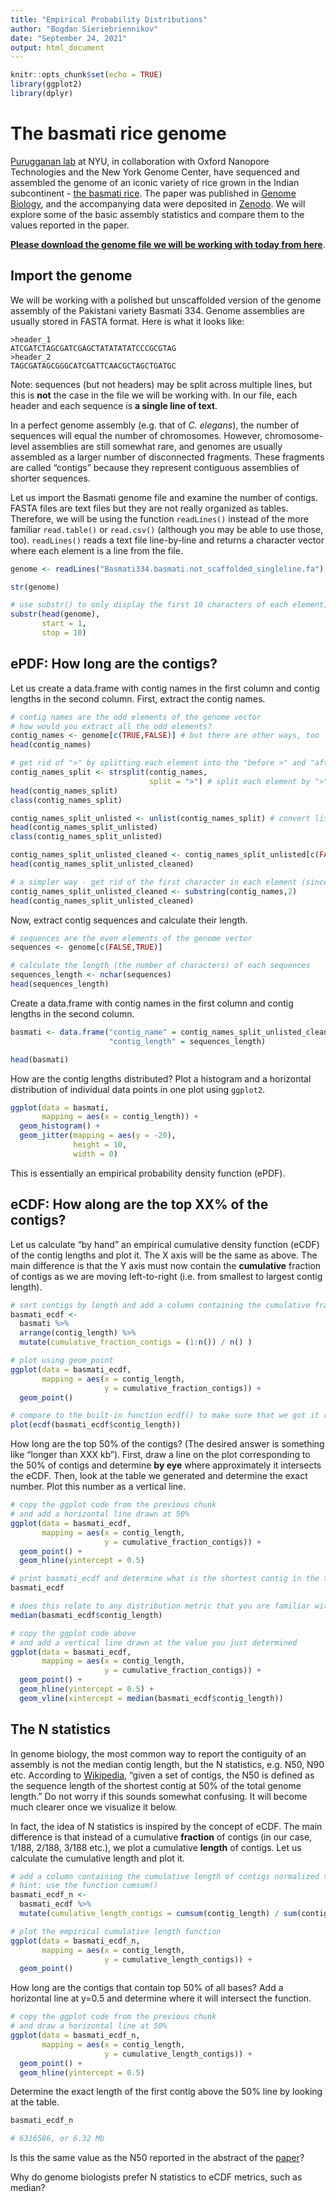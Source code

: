 ```yaml
---
title: "Empirical Probability Distributions"
author: "Bogdan Sieriebriennikov"
date: "September 24, 2021"
output: html_document
---
```


```r
knitr::opts_chunk$set(echo = TRUE)
library(ggplot2)
library(dplyr)
```

# The basmati rice genome

[Purugganan lab](https://plantevolgen.org/) at NYU, in collaboration with Oxford Nanopore Technologies and the New York Genome Center, have sequenced and assembled the genome of an iconic variety of rice grown in the Indian subcontinent - [the basmati rice](https://en.wikipedia.org/wiki/Basmati). The paper was published in [Genome Biology](https://doi.org/10.1186/s13059-020-1938-2), and the accompanying data were deposited in [Zenodo](https://doi.org/10.5281/zenodo.3355330). We will explore some of the basic assembly statistics and compare them to the values reported in the paper.

[**Please download the genome file we will be working with today from here**](https://drive.google.com/file/d/1G3pP27gwQBGVfQLNoJxIfzsg1C_zokmj/view?usp=sharing).

## Import the genome

We will be working with a polished but unscaffolded version of the genome assembly of the Pakistani variety Basmati 334. Genome assemblies are usually stored in FASTA format. Here is what it looks like:

```
>header_1
ATCGATCTAGCGATCGAGCTATATATATCCCGCGTAG
>header_2
TAGCGATAGCGGGCATCGATTCAACGCTAGCTGATGC
```

Note: sequences (but not headers) may be split across multiple lines, but this is **not** the case in the file we will be working with. In our file, each header and each sequence is **a single line of text**.

In a perfect genome assembly (e.g. that of *C. elegans*), the number of sequences will equal the number of chromosomes. However, chromosome-level assemblies are still somewhat rare, and genomes are usually assembled as a larger number of disconnected fragments. These fragments are called "contigs" because they represent contiguous assemblies of shorter sequences.

Let us import the Basmati genome file and examine the number of contigs. FASTA files are text files but they are not really organized as tables. Therefore, we will be using the function `readLines()` instead of the more familiar `read.table()` or `read.csv()` (although you may be able to use those, too). `readLines()` reads a text file line-by-line and returns a character vector where each element is a line from the file.
```r
genome <- readLines("Basmati334.basmati.not_scaffolded_singleline.fa")

str(genome)

# use substr() to only display the first 10 characters of each element, because your laptop will likely freeze otherwise (most sequences are very long)
substr(head(genome),
       start = 1,
       stop = 10) 
```

## ePDF: How long are the contigs?

Let us create a data.frame with contig names in the first column and contig lengths in the second column. First, extract the contig names.
```r
# contig names are the odd elements of the genome vector
# how would you extract all the odd elements?
contig_names <- genome[c(TRUE,FALSE)] # but there are other ways, too
head(contig_names)

# get rid of ">" by splitting each element into the "before >" and "after >" part
contig_names_split <- strsplit(contig_names,
                               split = ">") # split each element by ">"
head(contig_names_split)
class(contig_names_split)

contig_names_split_unlisted <- unlist(contig_names_split) # convert list to vector
head(contig_names_split_unlisted)
class(contig_names_split_unlisted)

contig_names_split_unlisted_cleaned <- contig_names_split_unlisted[c(FALSE,TRUE)] # only keep even elements
head(contig_names_split_unlisted_cleaned)

# a simpler way - get rid of the first character in each element (since ">" is always just 1 character)
contig_names_split_unlisted_cleaned <- substring(contig_names,2)
head(contig_names_split_unlisted_cleaned)
```

Now, extract contig sequences and calculate their length.
```r
# sequences are the even elements of the genome vector
sequences <- genome[c(FALSE,TRUE)]

# calculate the length (the number of characters) of each sequences
sequences_length <- nchar(sequences)
head(sequences_length)
```

Create a data.frame with contig names in the first column and contig lengths in the second column.
```r
basmati <- data.frame("contig_name" = contig_names_split_unlisted_cleaned,
                      "contig_length" = sequences_length)

head(basmati)
```

How are the contig lengths distributed? Plot a histogram and a horizontal distribution of individual data points in one plot using `ggplot2`.
```r
ggplot(data = basmati,
       mapping = aes(x = contig_length)) +
  geom_histogram() +
  geom_jitter(mapping = aes(y = -20),
              height = 10,
              width = 0)
```

This is essentially an empirical probability density function (ePDF).

## eCDF: How along are the top XX% of the contigs?

Let us calculate "by hand" an empirical cumulative density function (eCDF) of the contig lengths and plot it. The X axis will be the same as above. The main difference is that the Y axis must now contain the **cumulative** fraction of contigs as we are moving left-to-right (i.e. from smallest to largest contig length).
```r
# sort contigs by length and add a column containing the cumulative fraction of contigs (in our case 1/188, 2/188, 3/188, etc.) using dplyr
basmati_ecdf <-
  basmati %>%
  arrange(contig_length) %>%
  mutate(cumulative_fraction_contigs = (1:n()) / n() )

# plot using geom_point
ggplot(data = basmati_ecdf,
       mapping = aes(x = contig_length,
                     y = cumulative_fraction_contigs)) +
  geom_point()

# compare to the built-in function ecdf() to make sure that we got it right
plot(ecdf(basmati_ecdf$contig_length))
```

How long are the top 50% of the contigs? (The desired answer is something like "longer than XXX kb"). First, draw a line on the plot corresponding to the 50% of contigs and determine **by eye** where approximately it intersects the eCDF. Then, look at the table we generated and determine the exact number. Plot this number as a vertical line.
```r
# copy the ggplot code from the previous chunk
# and add a horizontal line drawn at 50%
ggplot(data = basmati_ecdf,
       mapping = aes(x = contig_length,
                     y = cumulative_fraction_contigs)) +
  geom_point() +
  geom_hline(yintercept = 0.5)

# print basmati_ecdf and determine what is the shortest contig in the top 50%
basmati_ecdf

# does this relate to any distribution metric that you are familiar with?
median(basmati_ecdf$contig_length)

# copy the ggplot code above
# and add a vertical line drawn at the value you just determined 
ggplot(data = basmati_ecdf,
       mapping = aes(x = contig_length,
                     y = cumulative_fraction_contigs)) +
  geom_point() +
  geom_hline(yintercept = 0.5) +
  geom_vline(xintercept = median(basmati_ecdf$contig_length))
```

## The N statistics

In genome biology, the most common way to report the contiguity of an assembly is not the median contig length, but the N statistics, e.g. N50, N90 etc. According to [Wikipedia](https://en.wikipedia.org/wiki/N50,_L50,_and_related_statistics#Definition), "given a set of contigs, the N50 is defined as the sequence length of the shortest contig at 50% of the total genome length." Do not worry if this sounds somewhat confusing. It will become much clearer once we visualize it below.

In fact, the idea of N statistics is inspired by the concept of eCDF. The main difference is that instead of a cumulative **fraction** of contigs (in our case, 1/188, 2/188, 3/188 etc.), we plot a cumulative **length** of contigs. Let us calculate the cumulative length and plot it.
```r
# add a column containing the cumulative length of contigs normalized to the total length of the assembly
# hint: use the function cumsum()
basmati_ecdf_n <-
  basmati_ecdf %>%
  mutate(cumulative_length_contigs = cumsum(contig_length) / sum(contig_length) )

# plot the empirical cumulative length function
ggplot(data = basmati_ecdf_n,
       mapping = aes(x = contig_length,
                     y = cumulative_length_contigs)) +
  geom_point()
```

How long are the contigs that contain top 50% of all bases? Add a horizontal line at y=0.5 and determine where it will intersect the function.
```r
# copy the ggplot code from the previous chunk
# and draw a horizontal line at 50%
ggplot(data = basmati_ecdf_n,
       mapping = aes(x = contig_length,
                     y = cumulative_length_contigs)) +
  geom_point() +
  geom_hline(yintercept = 0.5)
```

Determine the exact length of the first contig above the 50% line by looking at the table.
```r
basmati_ecdf_n

# 6316586, or 6.32 Mb
```

Is this the same value as the N50 reported in the abstract of the [paper](https://doi.org/10.1186/s13059-020-1938-2)?

Why do genome biologists prefer N statistics to eCDF metrics, such as median?
